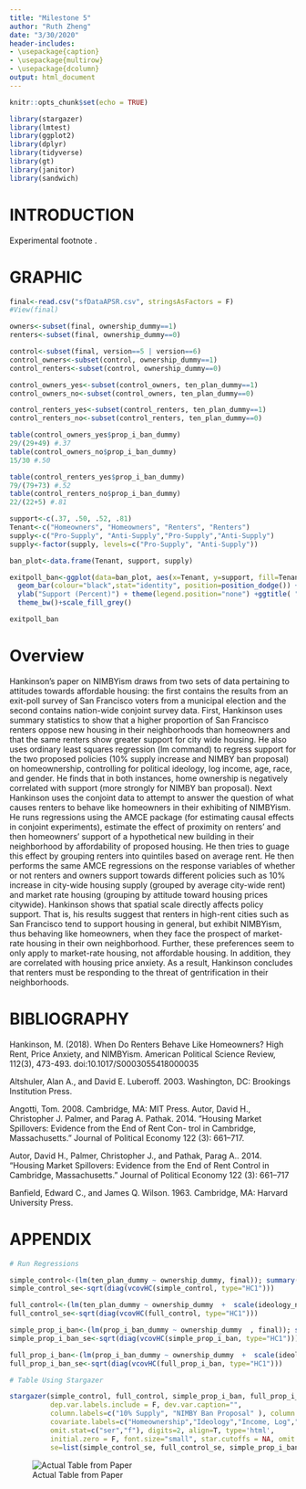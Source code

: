 ```yaml
---
title: "Milestone 5"
author: "Ruth Zheng"
date: "3/30/2020"
header-includes:
- \usepackage{caption}
- \usepackage{multirow}
- \usepackage{dcolumn}
output: html_document
---
```


```r
knitr::opts_chunk$set(echo = TRUE)
```

```r
library(stargazer)
library(lmtest)
library(ggplot2)
library(dplyr)
library(tidyverse)
library(gt)
library(janitor)
library(sandwich)
```


# INTRODUCTION

Experimental footnote \footnote{All analysis of this paper is available at: https://github.com/zhengruth/milestone}. 

# GRAPHIC


```r
final<-read.csv("sfDataAPSR.csv", stringsAsFactors = F)
#View(final)

owners<-subset(final, ownership_dummy==1)
renters<-subset(final, ownership_dummy==0)

control<-subset(final, version==5 | version==6)
control_owners<-subset(control, ownership_dummy==1)
control_renters<-subset(control, ownership_dummy==0)

control_owners_yes<-subset(control_owners, ten_plan_dummy==1)
control_owners_no<-subset(control_owners, ten_plan_dummy==0)

control_renters_yes<-subset(control_renters, ten_plan_dummy==1)
control_renters_no<-subset(control_renters, ten_plan_dummy==0)

table(control_owners_yes$prop_i_ban_dummy)
29/(29+49) #.37
table(control_owners_no$prop_i_ban_dummy)
15/30 #.50

table(control_renters_yes$prop_i_ban_dummy)
79/(79+73) #.52
table(control_renters_no$prop_i_ban_dummy)
22/(22+5) #.81
```

```r

support<-c(.37, .50, .52, .81)
Tenant<-c("Homeowners", "Homeowners", "Renters", "Renters")
supply<-c("Pro-Supply", "Anti-Supply","Pro-Supply","Anti-Supply")
supply<-factor(supply, levels=c("Pro-Supply", "Anti-Supply"))

ban_plot<-data.frame(Tenant, support, supply)

exitpoll_ban<-ggplot(data=ban_plot, aes(x=Tenant, y=support, fill=Tenant))+
  geom_bar(colour="black",stat="identity", position=position_dodge()) + facet_wrap(~supply) +
  ylab("Support (Percent)") + theme(legend.position="none") +ggtitle( "Support for Micro-scale Ban by Support for Macro-scale Supply")+
  theme_bw()+scale_fill_grey()

exitpoll_ban
```

# Overview

Hankinson's paper on NIMBYism draws from two sets of data pertaining to attitudes towards affordable housing: the first contains the results from an exit-poll survey of San Francisco voters from a municipal election and the second contains nation-wide conjoint survey data. First, Hankinson uses summary statistics to show that a higher proportion of San Francisco renters oppose new housing in their neighborhoods than homeowners and that the same renters show greater support for city wide housing. He also uses ordinary least squares regression (lm command) to regress support for the two proposed policies (10\% supply increase and NIMBY ban proposal) on homeownership, controlling for political ideology, log income, age, race, and gender. He finds that in both instances, home ownership is negatively correlated with support (more strongly for NIMBY ban proposal). Next Hankinson uses the conjoint data to attempt to answer the question of what causes renters to behave like homeowners in their exhibiting of NIMBYism. He runs regressions using the AMCE package (for estimating causal effects in conjoint experiments), estimate the effect of proximity on renters' and then homeowners' support of a hypothetical new building in their neighborhood by affordability of proposed housing. He then tries to guage this effect by grouping renters into quintiles based on average rent. He then performs the same AMCE regressions on the response variables of whether or not renters and owners support towards different policies such as 10\% increase in city-wide housing supply (grouped by average city-wide rent) and market rate housing (grouping by attitude toward housing prices citywide). Hankinson shows that spatial scale directly affects policy support. That is, his results suggest that renters in high-rent cities such as San Francisco tend to support housing in general, but exhibit NIMBYism, thus behaving like homeowners, when they face the prospect of market-rate housing in their own neighborhood. Further, these preferences seem to only apply to market-rate housing, not affordable housing. In addition, they are correlated with housing price anxiety. As a result, Hankinson concludes that renters must be responding to the threat of gentrification in their neighborhoods. 

# BIBLIOGRAPHY

Hankinson, M. (2018). When Do Renters Behave Like Homeowners? High Rent, Price Anxiety, and NIMBYism. American Political Science Review, 112(3), 473-493. doi:10.1017/S0003055418000035

Altshuler, Alan A., and David E. Luberoff. 2003. \textit{Mega-Projects: The Changing Politics of Urban Public Investment.} Washington, DC: Brookings Institution Press.

Angotti, Tom. 2008. \textit{New York For Sale: Community Planning Con- fronts Global Real Estate.} Cambridge, MA: MIT Press.
Autor, David H., Christopher J. Palmer, and Parag A. Pathak. 2014. “Housing Market Spillovers: Evidence from the End of Rent Con- trol in Cambridge, Massachusetts.” Journal of Political Economy 122 (3): 661–717.

Autor, David H., Palmer, Christopher J., and Pathak, Parag A.. 2014. “Housing Market Spillovers: Evidence from the End of Rent Control in Cambridge, Massachusetts.” Journal of Political Economy 122 (3): 661–717

Banfield, Edward C., and James Q. Wilson. 1963. \textit{City Politics.} Cambridge, MA: Harvard University Press.



# APPENDIX


```r

# Run Regressions

simple_control<-(lm(ten_plan_dummy ~ ownership_dummy, final)); summary(simple_control)
simple_control_se<-sqrt(diag(vcovHC(simple_control, type="HC1")))

full_control<-(lm(ten_plan_dummy ~ ownership_dummy  +  scale(ideology_num) +scale(income_num) + white_dummy  + age+ gender_dummy , control)); summary(full_control)
full_control_se<-sqrt(diag(vcovHC(full_control, type="HC1")))

simple_prop_i_ban<-(lm(prop_i_ban_dummy ~ ownership_dummy  , final)); summary(simple_prop_i_ban)
simple_prop_i_ban_se<-sqrt(diag(vcovHC(simple_prop_i_ban, type="HC1")))

full_prop_i_ban<-(lm(prop_i_ban_dummy ~ ownership_dummy  +  scale(ideology_num) +scale(income_num) + white_dummy  + age+ gender_dummy , final)); summary(full_prop_i_ban)
full_prop_i_ban_se<-sqrt(diag(vcovHC(full_prop_i_ban, type="HC1")))

```

```r

# Table Using Stargazer

stargazer(simple_control, full_control, simple_prop_i_ban, full_prop_i_ban,  title="Policy Proposals, San Francisco Sample",  label="sf_policies",
          dep.var.labels.include = F, dev.var.caption="",
          column.labels=c("10% Supply", "NIMBY Ban Proposal" ), column.separate = c(2, 2),
          covariate.labels=c("Homeownership","Ideology","Income, Log","White, Non-Hispanic","Age","Male"),
          omit.stat=c("ser","f"), digits=2, align=T, type='html',
          initial.zero = F, font.size="small", star.cutoffs = NA, omit.table.layout="n",
          se=list(simple_control_se, full_control_se, simple_prop_i_ban_se, full_prop_i_ban_se), no.space=T, out = "models.htm")
```


![Actual Table from Paper](Snip20200330_1.png)

